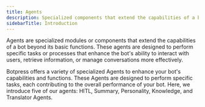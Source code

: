 ```yaml
---
title: Agents
description: Specialized components that extend the capabilities of a bot.
sidebarTitle: Introduction
---
```



Agents are specialized modules or components that extend the capabilities of a bot beyond its basic functions. These agents are designed to perform specific tasks or processes that enhance the bot's ability to interact with users, retrieve information, or manage conversations more effectively.

Botpress offers a variety of specialized Agents to enhance your bot's capabilities and functions. These Agents are designed to perform specific tasks, each contributing to the overall performance of your bot. Here, we introduce five of our agents: HITL, Summary, Personality, Knowledge, and Translator Agents.

<YouTube url="https://www.youtube.com/embed/vVLDSxZouxc?si=xPYruPC0DKG5b18N" />
